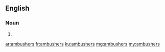 ==English==

===Noun===
{{head|en|plural}}

# {{plural of|ambusher|lang=en}}

[[ar:ambushers]]
[[fr:ambushers]]
[[ku:ambushers]]
[[mg:ambushers]]
[[my:ambushers]]